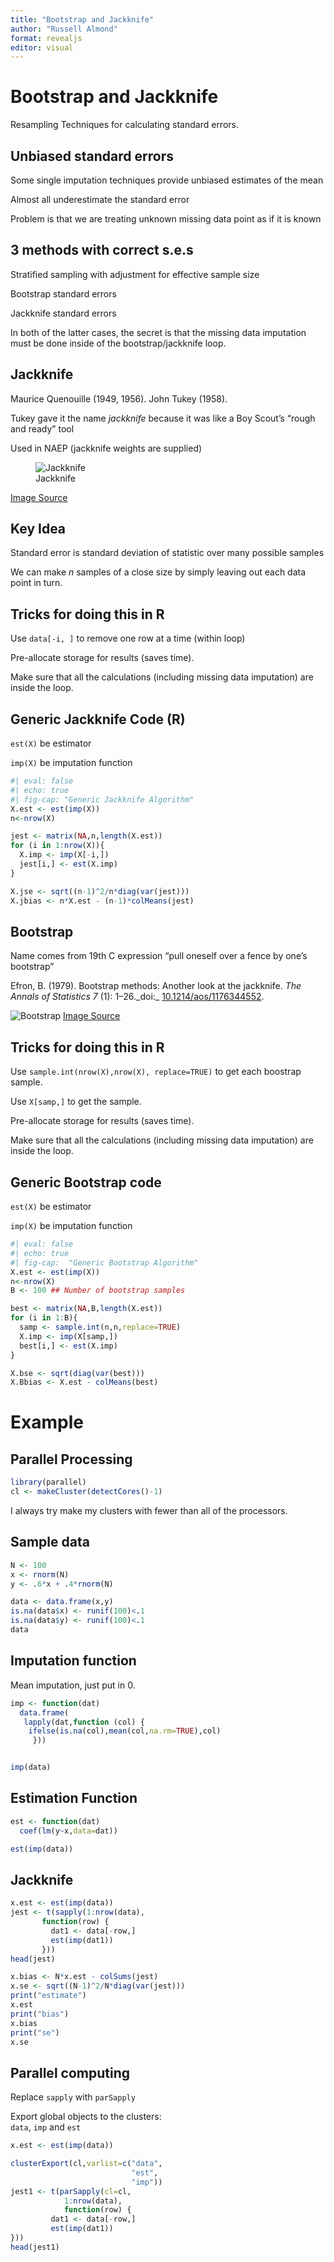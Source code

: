 ```yaml
---
title: "Bootstrap and Jackknife"
author: "Russell Almond"
format: revealjs
editor: visual
---
```


# Bootstrap and Jackknife

Resampling Techniques for calculating standard errors.

## Unbiased standard errors

Some single imputation techniques provide unbiased estimates of the mean

Almost all underestimate the standard error

Problem is that we are treating unknown missing data point as if it is known

## 3 methods with correct s.e.s

Stratified sampling with adjustment for effective sample size

Bootstrap standard errors

Jackknife standard errors

In both of the latter cases, the secret is that the missing data imputation must be done inside of the bootstrap/jackknife loop.

## Jackknife

Maurice Quenouille (1949, 1956). John Tukey (1958).

Tukey gave it the name *jackknife* because it was like a Boy Scout's "rough and ready" tool

Used in NAEP (jackknife weights are supplied)

![Jackknife](https://images.wisegeek.com/slideshow-mobile-small/fold-in-pocket-knife.jpg)

[Image Source](http://www.wisegeek.com/what-is-a-jackknife.htm)

## Key Idea

Standard error is standard deviation of statistic over many possible samples

We can make $n$ samples of a close size by simply leaving out each data point in turn.

## Tricks for doing this in R

Use `data[-i, ]` to remove one row at a time (within loop)

Pre-allocate storage for results (saves time).

Make sure that all the calculations (including missing data imputation) are inside the loop.

## Generic Jackknife Code (R)

`est(X)` be estimator

`imp(X)` be imputation function

```r
#| eval: false
#| echo: true
#| fig-cap: "Generic Jackknife Algorithm"
X.est <- est(imp(X))
n<-nrow(X)

jest <- matrix(NA,n,length(X.est))
for (i in 1:nrow(X)){
  X.imp <- imp(X[-i,])
  jest[i,] <- est(X.imp)
}

X.jse <- sqrt((n-1)^2/n*diag(var(jest)))
X.jbias <- n*X.est - (n-1)*colMeans(jest)
```

## Bootstrap

Name comes from 19th C expression "pull oneself over a fence by one's bootstrap"

Efron, B. (1979). Bootstrap methods: Another look at the jackknife. *The Annals of Statistics* *7* (1): 1--26.\_doi:\_ [10.1214/aos/1176344552](https://dx.doi.org/10.1214/aos/1176344552).

![Bootstrap](img/bootstrap.jpg) [Image Source](http://www.lemen.com/imageBootstrap1.html)

## Tricks for doing this in R

Use `sample.int(nrow(X),nrow(X), replace=TRUE)` to get each boostrap sample.

Use `X[samp,]` to get the sample.

Pre-allocate storage for results (saves time).

Make sure that all the calculations (including missing data imputation) are inside the loop.

## Generic Bootstrap code

`est(X)` be estimator

`imp(X)` be imputation function

```r
#| eval: false
#| echo: true
#| fig-cap:  "Generic Bootstrap Algorithm"
X.est <- est(imp(X))
n<-nrow(X)
B <- 100 ## Number of bootstrap samples

best <- matrix(NA,B,length(X.est))
for (i in 1:B){
  samp <- sample.int(n,n,replace=TRUE)
  X.imp <- imp(X[samp,])
  best[i,] <- est(X.imp)
}

X.bse <- sqrt(diag(var(best)))
X.Bbias <- X.est - colMeans(best)
```

# Example

## Parallel Processing

```r
library(parallel)
cl <- makeCluster(detectCores()-1)
```

I always try make my clusters with fewer than all of the processors.

## Sample data

```r
N <- 100
x <- rnorm(N)
y <- .6*x + .4*rnorm(N)

data <- data.frame(x,y)
is.na(data$x) <- runif(100)<.1
is.na(data$y) <- runif(100)<.1
data
```

## Imputation function

Mean imputation, just put in 0.

```r
imp <- function(dat)
  data.frame(
   lapply(dat,function (col) {
    ifelse(is.na(col),mean(col,na.rm=TRUE),col)
     }))


imp(data)
```

## Estimation Function

```r
est <- function(dat)
  coef(lm(y~x,data=dat))

est(imp(data))
```

## Jackknife

```r
x.est <- est(imp(data))
jest <- t(sapply(1:nrow(data),
       function(row) {
         dat1 <- data[-row,]
         est(imp(dat1))
       }))
head(jest)
```

```r
x.bias <- N*x.est - colSums(jest)
x.se <- sqrt((N-1)^2/N*diag(var(jest)))
print("estimate")
x.est
print("bias")
x.bias
print("se")
x.se
```
## Parallel computing

Replace `sapply` with `parSapply`

Export global objects to the clusters:  
  `data`, `imp` and `est`
```r
x.est <- est(imp(data))

clusterExport(cl,varlist=c("data",
                           "est",
                           "imp"))
jest1 <- t(parSapply(cl=cl,
            1:nrow(data),
            function(row) {
         dat1 <- data[-row,]
         est(imp(dat1))
}))
head(jest1)
```